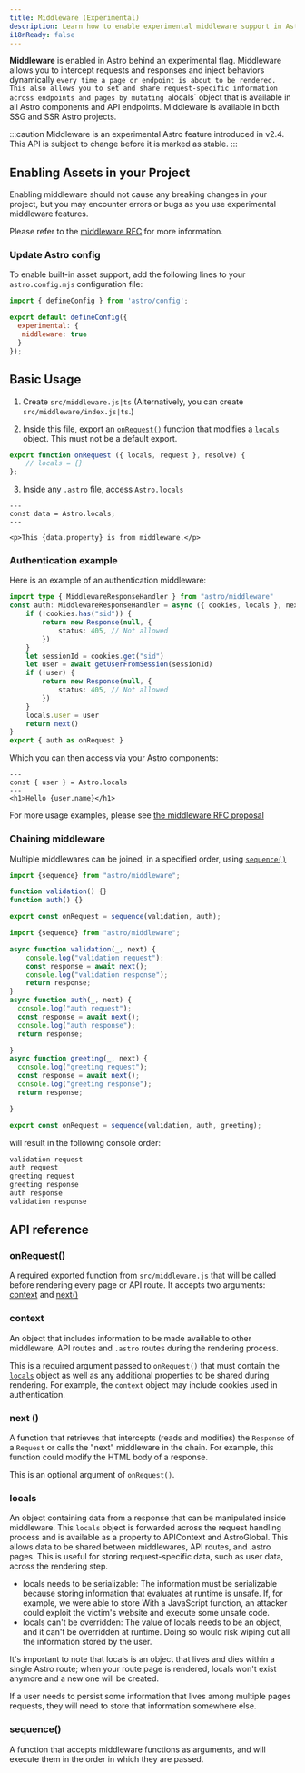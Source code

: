 ```yaml
---
title: Middleware (Experimental)
description: Learn how to enable experimental middleware support in Astro.
i18nReady: false
---
```


**Middleware** is enabled in Astro behind an experimental flag. Middleware allows you to intercept requests and responses and inject behaviors dynamically ` every time a page or endpoint is about to be rendered. This also allows you to set and share request-specific information across endpoints and pages by mutating a `locals` object that is available in all Astro components and API endpoints. Middleware is available in both SSG and SSR Astro projects.

:::caution
Middleware is an experimental Astro feature introduced in v2.4. This API is subject to change before it is marked as stable.
:::

## Enabling Assets in your Project

Enabling middleware should not cause any breaking changes in your project, but you may encounter errors or bugs as you use experimental middleware features.

Please refer to the [middleware RFC](https://github.com/withastro/roadmap/pull/555) for more information.


### Update Astro config

To enable built-in asset support, add the following lines to your `astro.config.mjs` configuration file:

```js title="astro.config.mjs" ins={4-6}
import { defineConfig } from 'astro/config';

export default defineConfig({
  experimental: {
   middleware: true
  }
});
```

## Basic Usage

1. Create `src/middleware.js|ts` (Alternatively, you can create `src/middleware/index.js|ts`.)

2. Inside this file, export an [`onRequest()`](#onrequest) function that modifies a [`locals`](#locals) object. This must not be a default export.

```js title="src/middleware.js"
export function onRequest ({ locals, request }, resolve) {
	// locals = {}
};
```

3. Inside any `.astro` file, access `Astro.locals`

```astro title="src/components/Component.astro"
---
const data = Astro.locals;
---

<p>This {data.property} is from middleware.</p>

```

### Authentication example

Here is an example of an authentication middleware:

```ts
import type { MiddlewareResponseHandler } from "astro/middleware"
const auth: MiddlewareResponseHandler = async ({ cookies, locals }, next) => {
	if (!cookies.has("sid")) {
		return new Response(null, {
			status: 405, // Not allowed
		})
	}
	let sessionId = cookies.get("sid")
	let user = await getUserFromSession(sessionId)
	if (!user) {
		return new Response(null, {
			status: 405, // Not allowed
		})
	}
	locals.user = user
	return next()
}
export { auth as onRequest }
```

Which you can then access via your Astro components:

```astro
---
const { user } = Astro.locals
---
<h1>Hello {user.name}</h1>
```

For more usage examples, please see [the middleware RFC proposal](https://github.com/withastro/roadmap/blob/rfc/stage-3-middleware/proposals/0032-middleware-api.md#middleware-workflow-and-examples)

### Chaining middleware

Multiple middlewares can be joined, in a specified order, using [`sequence()`](#sequence)

```js title="src/middleware.js"
import {sequence} from "astro/middleware";

function validation() {}
function auth() {}

export const onRequest = sequence(validation, auth);
```

```js
import {sequence} from "astro/middleware";

async function validation(_, next) {
    console.log("validation request");
    const response = await next();
    console.log("validation response");
    return response;
}
async function auth(_, next) {
  console.log("auth request");
  const response = await next();
  console.log("auth response");
  return response;

}
async function greeting(_, next) {
  console.log("greeting request");
  const response = await next();
  console.log("greeting response");
  return response;

}

export const onRequest = sequence(validation, auth, greeting);
```

will result in the following console order:

```sh
validation request
auth request
greeting request
greeting response
auth response
validation response
```

## API reference

### onRequest()

A required exported function from `src/middleware.js` that will be called before rendering every page or API route. It accepts two arguments: [context](#context) and [next()](#next)

### context

An object that includes information to be made available to other middleware, API routes and `.astro` routes during the rendering process. 

This is a required argument passed to `onRequest()` that must contain the [`locals`](#locals) object as well as any additional properties to be shared during rendering. For example, the `context` object may include cookies used in authentication.

### next ()

A function that retrieves that intercepts (reads and modifies) the `Response` of a `Request` or calls the "next" middleware in the chain. For example, this function could modify the HTML body of a response.

This is an optional argument of `onRequest()`.


### locals
An object containing data from a response that can be manipulated inside middleware. This `locals` object is forwarded across the request handling process and is available as a property to APIContext and AstroGlobal. This allows data to be shared between middlewares, API routes, and .astro pages. This is useful for storing request-specific data, such as user data, across the rendering step.

- locals needs to be serializable: The information must be serializable because storing information that evaluates at runtime is unsafe. If, for example, we were able to store With a JavaScript function, an attacker could exploit the victim's website and execute some unsafe code.
- locals can't be overridden: The value of locals needs to be an object, and it can't be overridden at runtime. Doing so would risk wiping out all the information stored by the user.

It's important to note that locals is an object that lives and dies within a single Astro route; when your route page is rendered, locals won't exist anymore and a new one will be created.

If a user needs to persist some information that lives among multiple pages requests, they will need to store that information somewhere else.

### sequence()

A function that accepts middleware functions as arguments, and will execute them in the order in which they are passed.